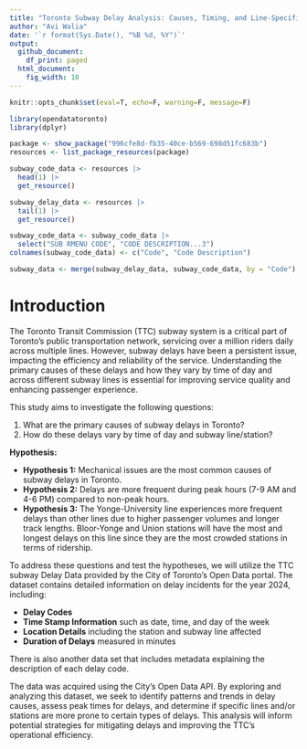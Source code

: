 ```yaml
---
title: "Toronto Subway Delay Analysis: Causes, Timing, and Line-Specific Patterns"
author: "Avi Walia"
date: '`r format(Sys.Date(), "%B %d, %Y")`'
output: 
  github_document:
    df_print: paged
  html_document: 
    fig_width: 10
---
```


```r
knitr::opts_chunk$set(eval=T, echo=F, warning=F, message=F)
```

```r
library(opendatatoronto)
library(dplyr)

package <- show_package("996cfe8d-fb35-40ce-b569-698d51fc683b")
resources <- list_package_resources(package)

subway_code_data <- resources |> 
  head(1) |> 
  get_resource()

subway_delay_data <- resources |> 
  tail(1) |> 
  get_resource()

subway_code_data <- subway_code_data |> 
  select("SUB RMENU CODE", "CODE DESCRIPTION...3")
colnames(subway_code_data) <- c("Code", "Code Description")

subway_data <- merge(subway_delay_data, subway_code_data, by = "Code")
```

# Introduction

The Toronto Transit Commission (TTC) subway system is a critical part of Toronto's public transportation network, servicing over a million riders daily across multiple lines. However, subway delays have been a persistent issue, impacting the efficiency and reliability of the service. Understanding the primary causes of these delays and how they vary by time of day and across different subway lines is essential for improving service quality and enhancing passenger experience.

This study aims to investigate the following questions:

1. What are the primary causes of subway delays in Toronto?
2. How do these delays vary by time of day and subway line/station?

**Hypothesis:**

* **Hypothesis 1:** Mechanical issues are the most common causes of subway delays in Toronto.
* **Hypothesis 2:** Delays are more frequent during peak hours (7-9 AM and 4-6 PM) compared to non-peak hours.
* **Hypothesis 3:** The Yonge-University line experiences more frequent delays than other lines due to higher passenger volumes and longer track lengths. Bloor-Yonge and Union stations will have the most and longest delays on this line since they are the most crowded stations in terms of ridership.

To address these questions and test the hypotheses, we will utilize the TTC subway Delay Data provided by the City of Toronto's Open Data portal. The dataset contains detailed information on delay incidents for the year 2024, including:

* **Delay Codes**
* **Time Stamp Information** such as date, time, and day of the week
* **Location Details** including the station and subway line affected
* **Duration of Delays** measured in minutes

There is also another data set that includes metadata explaining the description of each delay code.

The data was acquired using the City's Open Data API. By exploring and analyzing this dataset, we seek to identify patterns and trends in delay causes, assess peak times for delays, and determine if specific lines and/or stations are more prone to certain types of delays. This analysis will inform potential strategies for mitigating delays and improving the TTC's operational efficiency.




